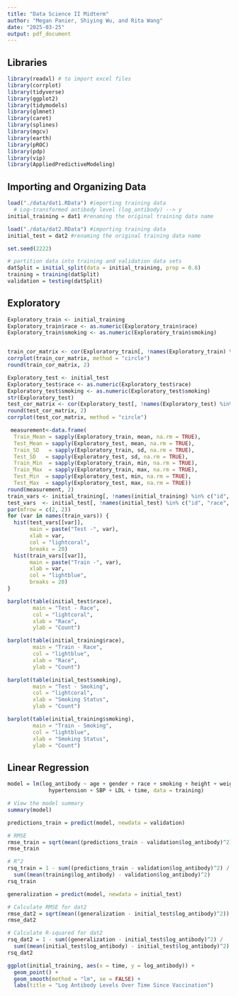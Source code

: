 ```yaml
---
title: "Data Science II Midterm"
author: "Megan Panier, Shiying Wu, and Rita Wang"
date: "2025-03-25"
output: pdf_document
---
```


## Libraries
```r
library(readxl) # to import excel files
library(corrplot)
library(tidyverse)
library(ggplot2)
library(tidymodels)
library(glmnet)
library(caret)
library(splines)
library(mgcv)
library(earth)
library(pROC)
library(pdp)
library(vip)
library(AppliedPredictiveModeling)
```

## Importing and Organizing Data
```r
load("./data/dat1.RData") #importing training data
  # Log-transformed antibody level (log_antibody) --> y
initial_training = dat1 #renaming the original training data name

load("./data/dat2.RData") #importing training data
initial_test = dat2 #renaming the original training data name

set.seed(2222)

# partition data into training and validation data sets
datSplit = initial_split(data = initial_training, prop = 0.8)
training = training(datSplit)
validation = testing(datSplit)
```

## Exploratory
```r
Exploratory_train <- initial_training
Exploratory_train$race <- as.numeric(Exploratory_train$race)
Exploratory_train$smoking <- as.numeric(Exploratory_train$smoking)


train_cor_matrix <- cor(Exploratory_train[, !names(Exploratory_train) %in% c("id")],use = "complete.obs")
corrplot(train_cor_matrix, method = "circle")
round(train_cor_matrix, 2)

Exploratory_test <- initial_test
Exploratory_test$race <- as.numeric(Exploratory_test$race)
Exploratory_test$smoking <- as.numeric(Exploratory_test$smoking)
str(Exploratory_test)
test_cor_matrix <- cor(Exploratory_test[, !names(Exploratory_test) %in% c("id")],use = "complete.obs")
round(test_cor_matrix, 2)
corrplot(test_cor_matrix, method = "circle")

 measurement<-data.frame(
  Train_Mean = sapply(Exploratory_train, mean, na.rm = TRUE),
  Test_Mean = sapply(Exploratory_test, mean, na.rm = TRUE),
  Train_SD   = sapply(Exploratory_train, sd, na.rm = TRUE),
  Test_SD   = sapply(Exploratory_test, sd, na.rm = TRUE),
  Train_Min  = sapply(Exploratory_train, min, na.rm = TRUE),
  Train_Max  = sapply(Exploratory_train, max, na.rm = TRUE),
  Test_Min  = sapply(Exploratory_test, min, na.rm = TRUE),
  Test_Max  = sapply(Exploratory_test, max, na.rm = TRUE))
round(measurement, 2)
train_vars <- initial_training[, !names(initial_training) %in% c("id", "race", "smoking")]
test_vars  <- initial_test[, !names(initial_test) %in% c("id", "race", "smoking")]
par(mfrow = c(2, 2))
for (var in names(train_vars)) {
  hist(test_vars[[var]],
       main = paste("Test -", var),
       xlab = var,
       col = "lightcoral",
       breaks = 20)
  hist(train_vars[[var]],
       main = paste("Train -", var),
       xlab = var,
       col = "lightblue",
       breaks = 20)
}

barplot(table(initial_test$race),
        main = "Test - Race",
        col = "lightcoral",
        xlab = "Race",
        ylab = "Count")

barplot(table(initial_training$race),
        main = "Train - Race",
        col = "lightblue",
        xlab = "Race",
        ylab = "Count")

barplot(table(initial_test$smoking),
        main = "Test - Smoking",
        col = "lightcoral",
        xlab = "Smoking Status",
        ylab = "Count")

barplot(table(initial_training$smoking),
        main = "Train - Smoking",
        col = "lightblue",
        xlab = "Smoking Status",
        ylab = "Count")
```


## Linear Regression
```r
model = lm(log_antibody ~ age + gender + race + smoking + height + weight + bmi + diabetes + 
             hypertension + SBP + LDL + time, data = training)

# View the model summary
summary(model)
```

```r
predictions_train = predict(model, newdata = validation)

# RMSE
rmse_train = sqrt(mean((predictions_train - validation$log_antibody)^2))
rmse_train

# R^2
rsq_train = 1 - sum((predictions_train - validation$log_antibody)^2) / 
  sum((mean(training$log_antibody) - validation$log_antibody)^2)
rsq_train
```

```r
generalization = predict(model, newdata = initial_test)

# Calculate RMSE for dat2
rmse_dat2 = sqrt(mean((generalization - initial_test$log_antibody)^2))
rmse_dat2

# Calculate R-squared for dat2
rsq_dat2 = 1 - sum((generalization - initial_test$log_antibody)^2) / 
  sum((mean(initial_test$log_antibody) - initial_test$log_antibody)^2)
rsq_dat2
```

```r
ggplot(initial_training, aes(x = time, y = log_antibody)) + 
  geom_point() + 
  geom_smooth(method = "lm", se = FALSE) + 
  labs(title = "Log Antibody Levels Over Time Since Vaccination")
```